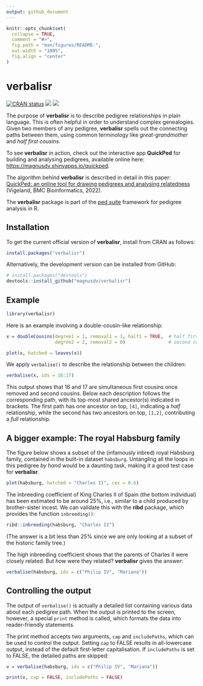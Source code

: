 ```yaml
---
output: github_document
---
```


<!-- README.md is generated from README.Rmd. Please edit that file -->

```r
knitr::opts_chunk$set(
  collapse = TRUE,
  comment = "#>",
  fig.path = "man/figures/README-",
  out.width = "100%",
  fig.align = "center"
)
```

# verbalisr

<!-- badges: start -->
[![CRAN status](https://www.r-pkg.org/badges/version/verbalisr)](https://CRAN.R-project.org/package=verbalisr)
[![](https://cranlogs.r-pkg.org/badges/grand-total/verbalisr?color=yellow)](https://cran.r-project.org/package=verbalisr)
[![](https://cranlogs.r-pkg.org/badges/last-month/verbalisr?color=yellow)](https://cran.r-project.org/package=verbalisr)
<!-- badges: end -->

The purpose of **verbalisr** is to describe pedigree relationships in plain language. This is often helpful in order to understand complex genealogies. Given two members of any pedigree, **verbalisr** spells out the connecting paths between them, using common terminology like *great-grandmother* and *half first cousins*. 

To see **verbalisr** in action, check out the interactive app **QuickPed** for building and analysing pedigrees, available online here: <https://magnusdv.shinyapps.io/quickped>.

The algorithm behind **verbalisr** is described in detail in this paper: [QuickPed: an online tool for drawing pedigrees and analysing relatedness](https://doi.org/10.1186/s12859-022-04759-y) (Vigeland, BMC Bioinformatics, 2022).

The **verbalisr** package is part of the [ped suite](https://magnusdv.github.io/pedsuite/) framework for pedigree analysis in R. 

## Installation

To get the current official version of **verbalisr**, install from CRAN as follows:
```r
install.packages("verbalisr")
```
Alternatively, the development version can be installed from GitHub:
```r
# install.packages("devtools")
devtools::install_github("magnusdv/verbalisr")
```

## Example

```r
library(verbalisr)
```

Here is an example involving a double-cousin-like relationship:

```r
x = doubleCousins(degree1 = 1, removal1 = 1, half1 = TRUE,  # half first cousins once removed
                  degree2 = 2, removal2 = 0)                # second cousins

plot(x, hatched = leaves(x))
```

We apply `verbalise()` to describe the relationship between the children:
```r
verbalise(x, ids = 16:17)
```
This output shows that 16 and 17 are simultaneous first cousins once removed and second cousins. Below each description follows the corresponding path, with its top-most shared ancestor(s) indicated in brackets. The first path has one ancestor on top, `[4]`, indicating a *half* relationship, while the second has two ancestors on top, `[1,2]`, contributing a *full* relationship.

## A bigger example: The royal Habsburg family
The figure below shows a subset of the (infamously inbred) royal Habsburg family, contained in the built-in dataset `habsburg`.
Untangling all the loops in this pedigree *by hand* would be a daunting task, making it a good test case for **verbalisr**.

```r
plot(habsburg, hatched = "Charles II", cex = 0.6)
```

The inbreeding coefficient of King Charles II of Spain (the bottom individual) has been estimated to be around 25%, i.e., similar to a child produced by brother-sister incest. We can validate this with the **ribd** package, which provides the function `inbreeding()`:
```r
ribd::inbreeding(habsburg, "Charles II")
```
(The answer is a bit less than 25% since we are only looking at a subset of the historic family tree.)

The high inbreeding coefficient shows that the parents of Charles II were closely related. But *how* were they related? **verbalisr** gives the answer:

```r
verbalise(habsburg, ids = c("Philip IV", "Mariana"))
```

## Controlling the output
The output of `verbalise()` is actually a detailed list containing various data about each pedigree path. When the output is printed to the screen, however, a special `print` method is called, which formats the data into reader-friendly statements.

The print method accepts two arguments, `cap` and `includePaths`, which can be used to control the output. Setting `cap` to FALSE results in all-lowercase output, instead of the default first-letter capitalisation. If `includePaths` is set to FALSE, the detailed paths are skipped:
```r
v = verbalise(habsburg, ids = c("Philip IV", "Mariana"))

print(v, cap = FALSE, includePaths = FALSE)
```
